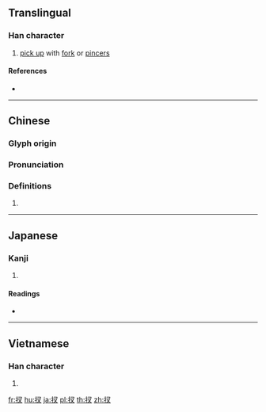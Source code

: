 {{character info/new}}
{{also|搋}}
==Translingual==

===Han character===
{{Han char|rn=64|rad=手|as=03|sn=6|four=57040|canj=QEI|ids=⿰扌叉}}

# [[pick up]] with [[fork]] or [[pincers]]

====References====
* {{Han ref|kx=0418.040|dkj=11804|dj=0764.210|hdz=31832.080|uh=6260|ud=25184|bh=C9EA|bd=51690}}

----

==Chinese==
{{zh-forms}}

===Glyph origin===
{{Han etym}}

===Pronunciation===
{{zh-pron
|m=chā,chāi,zhǎ
|c=caa1
|mc=y
|oc=y
|ma=
|cat=
}}

===Definitions===
{{zh-hanzi}}

# {{defn|lang=zh|sort=手03}}

----

==Japanese==

===Kanji===
{{ja-kanji|grade=|rs=手03}}

# {{defn|lang=ja|sort=手03}}

====Readings====
* {{ja-readings|goon=[[しゃ]] (sha), [[せ]] (se)|kanon=[[さ]] (sa), [[さい]] (sai)|kun=[[さす]] (sasu), [[さて]] (sate)}}

----

==Vietnamese==

===Han character===
{{vi-hantu|[[xoa]], [[xoá]]|rs=手03}}

# {{defn|lang=vi}}

[[fr:扠]]
[[hu:扠]]
[[ja:扠]]
[[pl:扠]]
[[th:扠]]
[[zh:扠]]